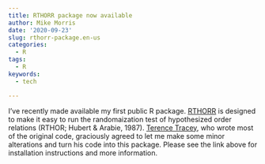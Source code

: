 ```yaml
---
title: RTHORR package now available
author: Mike Morris
date: '2020-09-23'
slug: rthorr-package.en-us
categories:
  - R
tags:
  - R
keywords:
  - tech

---
```


I've recently made available my first public R package. [RTHORR](https://github.com/michaellynnmorris/RTHORR) is designed to make it easy to run the randomaization test of hypothesized order relations (RTHOR; Hubert & Arabie, 1987). [Terence Tracey](https://en.wikipedia.org/wiki/Terence_Tracey), who wrote most of the original code, graciously agreed to let me make some minor alterations and turn his code into this package. Please see the link above for installation instructions and more information. 

